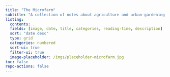 ```yaml
---
title: "The Microfarm"
subtitle: "A collection of notes about agriculture and urban-gardening."
listing:
  contents: .
  fields: [image, date, title, categories, reading-time, description]
  sort: "date desc"
  type: grid
  categories: numbered
  sort-ui: true
  filter-ui: true
  image-placeholder: /imgs/placeholder-microfarm.jpg
toc: false
repo-actions: false
---
```

